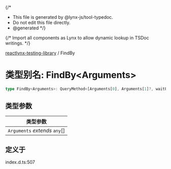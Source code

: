 {/*
* This file is generated by @lynx-js/tool-typedoc.
* Do not edit this file directly.
* @generated
*/}

{/* Import all components as Lynx to allow dynamic lookup in TSDoc writings. */}


[reactlynx-testing-library](/api/reactlynx-testing-library/index.mdx) / FindBy

# 类型别名: FindBy\<Arguments\>

```ts
type FindBy<Arguments>: QueryMethod<[Arguments[0], Arguments[1]?, waitForOptions?], Promise<HTMLElement>>;
```

## 类型参数

| 类型参数 |
| ------ |
| `Arguments` *extends* `any`[] |

## 定义于

index.d.ts:507
